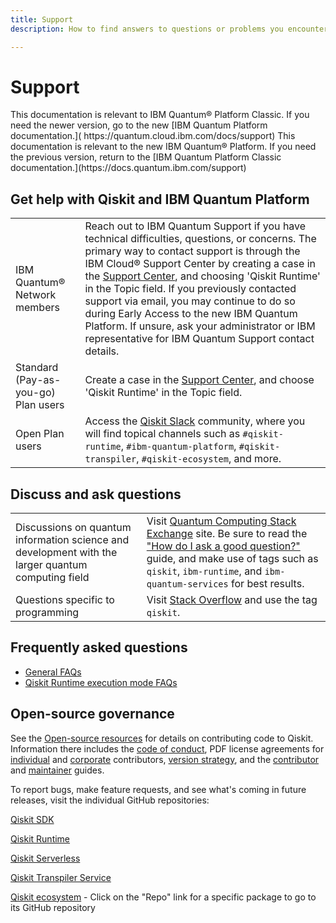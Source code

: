 ```yaml
---
title: Support
description: How to find answers to questions or problems you encounter while using IBM Quantum (Platform, or on IBM Cloud) or Qiskit Runtime

---
```

# Support

<LegacyContent>
<Admonition type="note">
This documentation is relevant to IBM Quantum&reg; Platform Classic. If you need the newer version, go to the new [IBM Quantum Platform documentation.]( https://quantum.cloud.ibm.com/docs/support)
</Admonition>
</LegacyContent>
<CloudContent>
<Admonition type="note">
This documentation is relevant to the new IBM Quantum&reg; Platform. If you need the previous version, return to the [IBM Quantum Platform Classic documentation.](https://docs.quantum.ibm.com/support)
</Admonition>
</CloudContent>

## Get help with Qiskit and IBM Quantum Platform

| | |
| --- | --- |
| IBM Quantum&reg; Network members  | Reach out to IBM Quantum Support if you have technical difficulties, questions, or concerns. The primary way to contact support is through the IBM Cloud® Support Center by creating a case in the [Support Center](https://cloud.ibm.com/unifiedsupport/cases/form), and choosing 'Qiskit Runtime' in the Topic field. If you previously contacted support via email, you may continue to do so during Early Access to the new IBM Quantum Platform. If unsure, ask your administrator or IBM representative for IBM Quantum Support contact details. |
| Standard (Pay-as-you-go) Plan users  | Create a case in the [Support Center](https://cloud.ibm.com/unifiedsupport/cases/form), and choose 'Qiskit Runtime' in the Topic field. |
| Open Plan users | Access the [Qiskit Slack](https://qisk.it/join-slack) community, where you will find topical channels such as `#qiskit-runtime`, `#ibm-quantum-platform`, `#qiskit-transpiler`, `#qiskit-ecosystem`, and more.  |

## Discuss and ask questions

| | |
| --- | --- |
| Discussions on quantum information science and development with the larger quantum computing field | Visit [Quantum Computing Stack Exchange](https://quantumcomputing.stackexchange.com/questions/) site. Be sure to read the ["How do I ask a good question?"](https://quantumcomputing.stackexchange.com/help/how-to-ask) guide, and make use of tags such as `qiskit`, `ibm-runtime`, and `ibm-quantum-services` for best results.|
| Questions specific to programming |Visit [Stack Overflow](https://stackoverflow.com/) and use the tag `qiskit`.|

## Frequently asked questions

- [General FAQs](/faq)
- [Qiskit Runtime execution mode FAQs](/guides/execution-modes-faq)

## Open-source governance

See the [Open-source resources](/open-source/) for details on contributing code to Qiskit. Information there includes the [code of conduct](/open-source/code-of-conduct), PDF license agreements for [individual](https://docs.quantum.ibm.com/open-source/qiskit-cla.pdf) and [corporate](https://docs.quantum.ibm.com/open-source/qiskit-corporate-cla.pdf) contributors, [version strategy](/open-source/qiskit-sdk-version-strategy), and the [contributor](https://github.com/Qiskit/qiskit/blob/main/CONTRIBUTING.md) and [maintainer](https://github.com/Qiskit/qiskit/blob/main/MAINTAINING.md) guides.

To report bugs, make feature requests, and see what's coming in future releases, visit the individual GitHub repositories:

[Qiskit SDK](https://github.com/Qiskit/qiskit)

[Qiskit Runtime](https://github.com/Qiskit/qiskit-ibm-runtime)

[Qiskit Serverless](https://github.com/Qiskit/qiskit-serverless)

[Qiskit Transpiler Service](https://github.com/Qiskit/qiskit-ibm-transpiler)

[Qiskit ecosystem](https://www.ibm.com/quantum/ecosystem) - Click on the "Repo" link for a specific package to go to its GitHub repository
